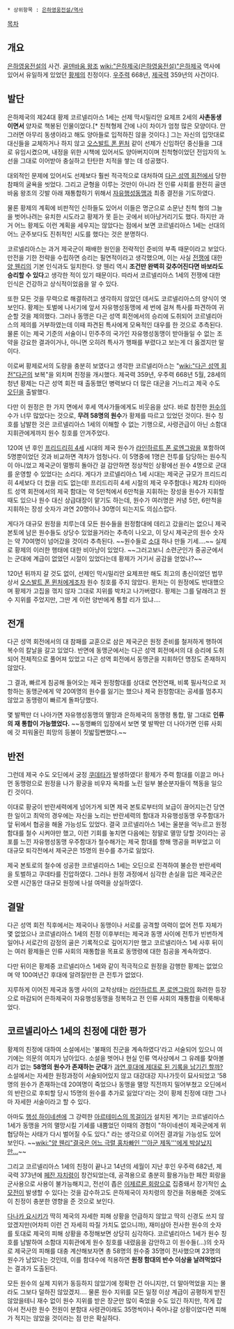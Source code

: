  * 상위항목 : [[은하영웅전설/역사]]

[[목차]]

== 개요 ==
[[은하영웅전설]]의 사건. [[골덴바움 왕조]] [[wiki:"은하제국(은하영웅전설)"은하제국]] 역사에 있어서 유일하게 있었던 [[황제]]의 친정이다. [[우주력]] 668년, [[제국력]] 359년의 사건이다.

== 발단 ==
은하제국의 제24대 황제 코르넬리아스 1세는 선제 막시밀리안 요제프 2세의 '''사촌동생이면서''' 양자로 책봉된 인물이었다.[* 친척형제 간에 나이 차이가 엄청 많은 모양이다. 안 그러면 아무리 동생이라고 해도 양아들로 입적하진 않을 것이다.] 그는 자신의 입맛대로 대신들을 교체하거나 하지 않고 [[오스발트 폰 뮌처]] 같이 선제가 신임하던 중신들을 그대로 유임시켰으며, 내정을 위한 시책에 있어서도 양아버지이며 친척형이었던 전임자의 노선을 그대로 이어받아  충실하고 탄탄한 치적을 쌓는 데 성공했다.

대외적인 문제에 있어서도 선제보다 훨씬 적극적으로 대처하여 [[다곤 성역 회전]]에서 당한 참패의 굴욕을 씻었다. 그리고 균형을 이루는 것만이 아니라 전 인류 사회를 완전히 골덴바움 왕조의 깃발 아래 재통합하기 위해서 [[자유행성동맹]]과 최종 결전을 기도하였다.

물론 황제의 계획에 비판적인 신하들도 있어서 이들은 명군으로 소문난 친척 형의 그늘을 벗어나려는 유치한 시도라고 황제가 못 듣는 곳에서 비아냥거리기도 했다. 하지만 과거 어느 황제도 이런 계획을 세우지는 않았다는 점에서 보면 코르넬리아스 1세는 선대의 어느 군주보다도 진취적인 시도를 했다는 것은 분명하다.

코르넬리아스는 과거 제국군이 패배한 원인을 전략적인 준비의 부족 때문이라고 보았다. 만전을 기한 전략을 수립하면 승리는 필연적이라고 생각했으며, 이는 사실 [[전쟁]]에 대한 [[양 웬리]]의 기본 인식과도 일치한다. 양 웬리 역시 '''조건만 완벽히 갖추어진다면 바보라도 승리할 수 있다'''고 생각한 적이 있기 때문이다. 따라서 코르넬리아스 1세의 전쟁에 대한 인식은 건강하고 상식적이었음을 알 수 있다.

또한 모든 것을 무력으로 해결하려고 생각하지 않았던 데서도 코르넬리아스의 양식이 엿보인다. 황제는 토벌에 나서기에 앞서 자유행성동맹에 세 번에 걸쳐 특사를 파견하여 귀순할 것을 제의했다. 그러나 동맹은 다곤 성역 회전에서의 승리에 도취되어 코르넬리아스의 제의를 거부하였는데 이때 파견된 특사에게 모욕적인 대우를 한 것으로 추측된다. 물론 이는 제국 기준의 서술이니 민주주의 국가인 자유행성동맹이 받아들일 수 없는 조약을 강요한 결과이거나, 아니면 오히려 특사가 행패를 부렸다고 보는게 더 옳겠지만 말이다.

이로써 황제로서의 도량을 충분히 보였다고 생각한 코르넬리아스는 "[[wiki:"다곤 성역 회전"다곤]]의 보복"을 외치며 친정을 개시했다. 제국력 359년, 우주력 668년 5월, 28세의 청년 황제는 다곤 성역 회전 때 출동했던 병력보다 더 많은 대군을 거느리고 제국 수도 [[오딘]]을 출발했다.

다만 이 원정은 한 가지 면에서 후세 역사가들에게도 비웃음을 샀다. 바로 참전한 [[원수]]의 수가 너무 많았다는 것으로, '''무려 58명의 원수'''가 황제를 따르고 있었던 것이다. 원수 칭호를 남발한 것은 코르넬리아스 1세의 이해할 수 없는 기행으로, 사령관급이 아닌 소함대 지휘관에게까지 원수 칭호를 안겨주었다. 

120여 년 후인 [[프리드리히 4세]] 시대의 제국 원수가 [[라인하르트 폰 로엔그람]]을 포함하여 5명뿐이었던 것과 비교하면 격차가 엄청나다. 이 5명중에 1명은 전투를 담당하는 원수직이 아니었고 제국군이 멀쩡히 돌아간 걸 감안하면 정상적인 상황에선 원수 4명으로 군대를 운영할 수 있었다는 소리다. 게다가 코르넬리아스 1세 시대는 제국군 규모가 프리드리히 4세보다 더 컸을 리도 없는데! 프리드리히 4세 시절의 제국 우주함대나 제2차 티아마트 성역 회전에서의 제국 함대는 약 5만척에서 6만척을 지휘하는 장성을 원수가 지휘할 때도 있으나 원수 대신 상급대장이 맡기도 하는데, 원수가 여러명은 커녕 5만, 6만척을 지휘하는 장성 숫자가 과연 20명이나 30명이 되는지도 의심스럽다.

게다가 대규모 원정을 치루는데 모든 원수들을 원정함대에 데리고 갔을리는 없으니 제국 본토에 남은 원수들도 상당수 있었을거라는 추측이 나오고, 이 당시 제국군의 원수 숫자는 약 70여명이 넘어갔을 것이라 추측된다. ~~원수들로 [[소대]] 하나 만들 기세….~~ 실제로 황제의 이러한 행태에 대한 비아냥이 있었다. ~~그러고보니 소련군인가 중공군에서는 군대에 계급이 없었던 시절이 있었다는데 황제가 거기서 공감을 얻었나?~~

120년 뒤까지 갈 것도 없이, 선제인 막시밀리안 요제프만 해도 최고의 총신이었던 법무상서 [[오스발트 폰 뮌처]]에게조차 원수 칭호를 주지 않았다. 뮌처는 이 원정에도 반대했으며 황제가 고집을 꺾지 않자 그대로 지위를 박차고 나가버렸다. 황제는 그를 달래려고 원수 지위를 주었지만, 그딴 게 이런 양반에게 통할 리가 있냐….

== 전개 ==
다곤 성역 회전에서의 대 참패를 교훈으로 삼은 제국군은 원정 준비를 철저하게 행하여 복수의 칼날을 갈고 있었다. 반면에 동맹군에서는 다곤 성역 회전에서의 대 승리에 도취되어 전체적으로 풀어져 있었고 다곤 성역 회전에서 동맹군을 지휘하던 명장도 존재하지 않았다.

그 결과, 빠르게 침공해 들어오는 제국 원정함대를 상대로 연전연패, 비록 필사적으로 저항하는 동맹군에게 약 20여명의 원수를 잃기는 했으나 제국 원정함대는 공세를 멈추지 않았고 동맹령이 빠르게 돌파당했다.

몇 발짝만 더 나아가면 자유행성동맹의 멸망과 은하제국의 동맹령 통합, 말 그대로 '''인류의 재 통합이 가능했었다.''' ~~동맹빠의 입장에서 보면 몇 발짝만 더 나아가면 인류 사회에 갓 피워올린 희망의 등불이 짓밟힐뻔했다.~~

== 반전 ==
그런데 제국 수도 오딘에서 궁정 [[쿠데타]]가 발생하였다! 황제가 주력 함대를 이끌고 머나먼 동맹령으로 원정을 나가 황궁을 비우자 옥좌를 노린 일부 불순분자들이 책동을 일으킨 것이다.

이대로 황궁이 반란세력에게 넘어가게 되면 제국 본토로부터의 보급이 끊어지는건 당연한 일이고 최악의 경우에는 자신을 노리는 반란세력의 함대과 자유행성동맹 우주함대가 앞 뒤에서 협공을 해올 가능성도 있었다. 결국 코르넬리아스 1세는 울분을 억누르고 원정 함대를 철수 시켜야만 했고, 이런 기회를 놓치면 다음에는 정말로 멸망 당할 것이라는 공포를 느낀 자유행성동맹 우주함대가 철수해가는 제국 함대를 향해 맹공을 퍼부었고 이 대규모 퇴각전에서 제국군은 15명의 원수를 추가로 잃었다.

제국 본토로의 철수에 성공한 코르넬리아스 1세는 오딘으로 진격하여 불순한 반란세력을 토벌하고 쿠데타를 진압하였다. 그러나 원정 과정에서 심각한 손실을 입은 제국군은 오랜 시간동안 대규모 원정에 나설 여력을 상실하였다.

== 결말 ==
다곤 성역 회전 직후에서는 제국이나 동맹이나 서로를 공격할 여력이 없어 전투 자체가 몇 없었으나 코르넬리아스 1세의 친정 이후부터는 제국과 동맹 사이에 전투가 빈번하게 일어나 서로간의 감정의 골은 기록적으로 깊어지기만 했고 코르넬리아스 1세 사후 뒤이는 여러 황제들은 인류 사회의 재통합을 목표로 동맹령에 대한 침공을 계속하였다.

다만 뒤이은 황제중 코르넬리아스 1세와 같이 적극적으로 원정을 감행한 황제는 없었으며 약 100여년간 후대에 알려질만한 큰 전투가 없었다.

지루하게 이어진 제국과 동맹 사이의 교착상태는 [[라인하르트 폰 로엔그람]]의 화려한 등장으로 마감되어 은하제국이 자유행성동맹을 정복하고 전 인류 사회의 재통합을 이룩해내었다.

== 코르넬리아스 1세의 친정에 대한 평가 ==

황제의 친정에 대하여 소설에서는 '불패의 진군을 계속하였다'라고 서술되어 있으니 여기에는 의문의 여지가 남아있다. 소설을 벗어나 현실 인류 역사상에서 그 유례를 찾아볼 리가 없는 '''58명의 원수가 존재하는 군대'''가 [[카데시 전투#s-4|과연 후대에 제대로 된 기록을 남기긴 할까?]] 소설에서는 자세한 원정과정이 서술되어있지 않고 대강대강 지나가듯이 묘사되었고 '58명의 원수가 존재하는데 20여명이 죽었으나 동맹을 멸망 직전까지 밀어부쳤고 오딘에서의 반란으로 후퇴할 당시 15명의 원수를 추가로 잃었다'라는 것이 황제 친정에 대한 그나마 자세한 서술이라고 할 수 있다.

아마도 [[행성 하이네센]]에 그 강력한 [[아르테미스의 목걸이]]가 설치된 계기는 코르넬리아스 1세가 동맹을 거의 멸망시킬 기세를 내뿜었던 이때의 경험이 "하이네센이 제국군에게 위협당하는 사태가 다시 벌어질 수도 있다." 라는 생각으로 이어진 결과일 가능성도 있어 보인다. ~~[[wiki:"양 웬리"결국은 어느 극렬 홍차빠인 '''아군 제독'''에게 박살났지만...]]~~

그리고 코르넬리아스 1세의 친정이 끝나고 14년의 세월이 지난 후인 우주력 682년, 제국력 373년에 [[페잔 자치령]]이 창건되었는데, 공격용으로 충분히 활용가능한 페잔 회랑을 군사용으로 사용이 불가능해지고, 전선이 좁은 [[이제르론 회랑]]으로 집중돼서 장기적인 [[소모전]]이 발생할 수 있다는 것을 감수하고도 은하제국이 자치령의 창건을 허용해준 것에도 이 친정이 충분한 영향을 준 것으로 보인다.


[[다나카 요시키]]가 딱히 제국의 자세한 피해 상황을 언급하지 않았고 딱히 신경도 쓰지 않았겠지만(어차피 이런 건 자세히 따질 가치도 없으니까), 재미삼아 전사한 원수의 숫자를 토대로 제국의 피해 상황을 추정해보면 상당히 심각하다. 코르넬리아스 1세가 원수 칭호를 남발하여 소함대 지휘관에게 원수 칭호를 내렸음을 감안하고 이 원수들(…)의 숫자로 제국군의 피해를 대충 계산해보자면 총 58명의 원수중 35명이 전사했으며 23명의 원수가 남았다는 것인데, 이를 함대수에 적용하면 '''원정 함대의 반수 이상을 날려먹었다'''는 결과가 도출된다. 

모든 원수의 실제 지위가 동등하지 않았기에 정확한 건 아니지만, 더 말아먹었을 지는 몰라도 그보다 덜하진 않았겠지…. 물론 원수 지위를 모든 일정 이상 계급이 공평하게 받진 않았을테니 재수 없이 원수 지위를 받은 장군만 많이 죽었을 수도 있긴 하지만, 작게 잡아서 전사한 원수 전원이 분함대 사령관이래도 35명씩이나 죽어나갈 상황이었다면 피해가 적지는 않았을 것이라는 점 만은 확실하다.
